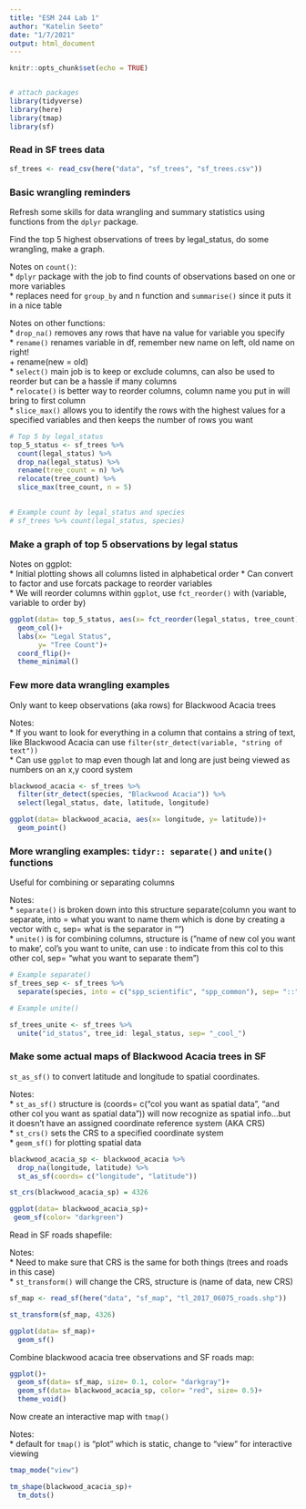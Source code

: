 ```yaml
---
title: "ESM 244 Lab 1"
author: "Katelin Seeto"
date: "1/7/2021"
output: html_document
---
```


```r
knitr::opts_chunk$set(echo = TRUE)


# attach packages
library(tidyverse)
library(here)
library(tmap)
library(sf)

```

### Read in SF trees data

```r
sf_trees <- read_csv(here("data", "sf_trees", "sf_trees.csv"))
```

### Basic wrangling reminders

Refresh some skills for data wrangling and summary statistics using functions from the `dplyr` package. 

Find the top 5 highest observations of trees by legal_status, do some wrangling, make a graph. 

Notes on `count()`:  
  * `dplyr` package with the job to find counts of observations based on one or more variables  
  * replaces need for `group_by` and n function and `summarise()` since it puts it in a nice table
  
Notes on other functions:  
  * `drop_na()` removes any rows that have na value for variable you specify  
  * `rename()` renames variable in df, remember new name on left, old name on right!   
    + rename(new = old)  
  * `select()` main job is to keep or exclude columns, can also be used to reorder but can be a hassle if many columns  
  * `relocate()` is better way to reorder columns, column name you put in will bring to first column  
  * `slice_max()` allows you to identify the rows with the highest values for a specified variables and then keeps the number of rows you want
    
  

```r
# Top 5 by legal_status
top_5_status <- sf_trees %>%
  count(legal_status) %>% 
  drop_na(legal_status) %>% 
  rename(tree_count = n) %>% 
  relocate(tree_count) %>% 
  slice_max(tree_count, n = 5)
  

# Example count by legal_status and species
# sf_trees %>% count(legal_status, species)
```


### Make a graph of top 5 observations by legal status 

Notes on ggplot:  
* Initial plotting shows all columns listed in alphabetical order
* Can convert to factor and use forcats package to reorder variables  
* We will reorder columns within `ggplot`, use `fct_reorder()` with (variable, variable to order by)

```r
ggplot(data= top_5_status, aes(x= fct_reorder(legal_status, tree_count), y= tree_count))+
  geom_col()+
  labs(x= "Legal Status",
       y= "Tree Count")+
  coord_flip()+
  theme_minimal()
```

### Few more data wrangling examples

Only want to keep observations (aka rows) for Blackwood Acacia trees 

Notes:  
* If you want to look for everything in a column that contains a string of text, like Blackwood Acacia can use `filter(str_detect(variable, "string of text"))`  
* Can use `ggplot` to map even though lat and long are just being viewed as numbers on an x,y coord system

```r
blackwood_acacia <- sf_trees %>% 
  filter(str_detect(species, "Blackwood Acacia")) %>% 
  select(legal_status, date, latitude, longitude)

ggplot(data= blackwood_acacia, aes(x= longitude, y= latitude))+
  geom_point()
```

### More wrangling examples: `tidyr:: separate()` and `unite()` functions  

Useful for combining or separating columns 

Notes:  
* `separate()` is broken down into this structure separate(column you want to separate, into = what you want to name them which is done by creating a vector with c, sep= what is the separator in "")  
* `unite()` is for combining columns, structure is ("name of new col you want to make', col's you want to unite, can use : to indicate from this col to this other col, sep= "what you want to separate them")

```r
# Example separate()
sf_trees_sep <- sf_trees %>% 
  separate(species, into = c("spp_scientific", "spp_common"), sep= "::")

# Example unite()

sf_trees_unite <- sf_trees %>% 
  unite("id_status", tree_id: legal_status, sep= "_cool_")
```

### Make some actual maps of Blackwood Acacia trees in SF 

`st_as_sf()` to convert latitude and longitude to spatial coordinates. 

Notes:  
* `st_as_sf()` structure is (coords= c("col you want as spatial data", "and other col you want as spatial data")) will now recognize as spatial info...but it doesn't have an assigned coordinate reference system (AKA CRS)  
* `st_crs()` sets the CRS to a specified coordinate system  
* `geom_sf()` for plotting spatial data

```r
blackwood_acacia_sp <- blackwood_acacia %>% 
  drop_na(longitude, latitude) %>% 
  st_as_sf(coords= c("longitude", "latitude"))

st_crs(blackwood_acacia_sp) = 4326

ggplot(data= blackwood_acacia_sp)+
 geom_sf(color= "darkgreen")
```

Read in SF roads shapefile: 

Notes:  
* Need to make sure that CRS is the same for both things (trees and roads in this case)  
* `st_transform()` will change the CRS, structure is (name of data, new CRS)
```r
sf_map <- read_sf(here("data", "sf_map", "tl_2017_06075_roads.shp"))

st_transform(sf_map, 4326)

ggplot(data= sf_map)+
  geom_sf()

```

Combine blackwood acacia tree observations and SF roads map: 

```r
ggplot()+
  geom_sf(data= sf_map, size= 0.1, color= "darkgray")+
  geom_sf(data= blackwood_acacia_sp, color= "red", size= 0.5)+
  theme_void()
```

Now create an interactive map with `tmap()`

Notes:  
* default for `tmap()` is "plot" which is static, change to "view" for interactive viewing

```r

tmap_mode("view")

tm_shape(blackwood_acacia_sp)+
  tm_dots()
```

